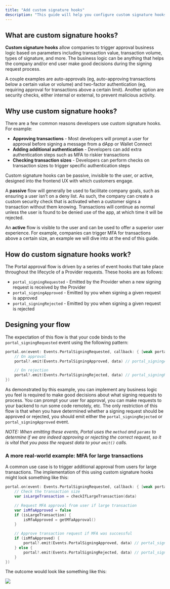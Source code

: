```yaml
---
title: "Add custom signature hooks"
description: "This guide will help you configure custom signature hooks for requests to the Portal Provider to ensure your business logic is properly implemented into Portal's signing flow."
---
```


## What are custom signature hooks?

**Custom signature hooks** allow companies to trigger approval business logic based on parameters including transaction value, transaction volume, types of signature, and more. The business logic can be anything that helps the company and/or end user make good decisions during the signing request process.

A couple examples are auto-approvals (eg, auto-approving transactions below a certain value or volume) and two-factor authentication (eg, requiring approval for transactions above a certain limit). Another option are security checks, either internal or external, to prevent malicious activity.

## Why use custom signature hooks?

There are a few common reasons developers use custom signature hooks. For example:

* **Approving transactions** - Most developers will prompt a user for approval before signing a message from a dApp or Wallet Connect
* **Adding additional authentication** - Developers can add extra authentication steps such as MFA to riskier transactions
* **Checking transaction sizes** - Developers can perform checks on transaction sizes to trigger specific authentication steps

Custom signature hooks can be passive, invisible to the user, or active, designed into the frontend UX with which customers engage.

A **passive** flow will generally be used to facilitate company goals, such as ensuring a user isn’t on a deny list. As such, the company can create a custom security check that is activated when a customer signs a transaction without them knowing. Transactions will continue as normal unless the user is found to be denied use of the app, at which time it will be rejected.

An **active** flow is visible to the user and can be used to offer a superior user experience. For example, companies can trigger MFA for transactions above a certain size, an example we will dive into at the end of this guide.

## How do custom signature hooks work?

The Portal approval flow is driven by a series of event hooks that take place throughout the lifecycle of a Provider requests. These hooks are as follows:

* `portal_signingRequested` - Emitted by the Provider when a new signing request is received by the Provider
* `portal_signingApproved` - Emitted by you when signing a given request is approved
* `portal_signingRejected` - Emitted by you when signing a given request is rejected

## Designing your flow

The expectation of this flow is that your code binds to the `portal_signingRequested` event using the following pattern:

```swift
portal.on(event: Events.PortalSigningRequested, callback: { [weak portal] data in // portal_signingRequested
    // On approval
    portal?.emit(Events.PortalSigningApproved, data) // portal_signingApproved

    // On rejection
    portal?.emit(Events.PortalSigningRejected, data) // portal_signingRejected
})
```

As demonstrated by this example, you can implement any business logic you feel is required to make good decisions about what signing requests to process. You can prompt your user for approval, you can make requests to your backend to run some code remotely, etc. The only restriction of this flow is that when you have determined whether a signing request should be approved or rejected, you should emit either the `portal_signingRejected` or `portal_signingApproved` event.

_NOTE: When emitting these events, Portal uses the `method` and `params` to determine if we are indeed approving or rejecting the correct request, so it is vital that you pass the request data to your `emit()` calls._

### A more real-world example: MFA for large transactions

A common use case is to trigger additional approval from users for large transactions. The implementation of this using custom signature hooks might look something like this:

```swift
portal.on(event: Events.PortalSigningRequested, callback: { [weak portal] data in // portal_signingRequested
    // Check the transaction size
    var isLargeTransaction = checkIfLargeTransaction(data)

    // Request MFA approval from user if large transaction
    var isMfaApproved = false
    if (isLargeTransaction) {
        isMfaApproved = getMfaApproval()
    }

    // Approve transaction request if MFA was successful
    if (isMfaApproved) {
        portal?.emit(Events.PortalSigningApproved, data) // portal_signingApproved
    } else {
        portal?.emit(Events.PortalSigningRejected, data) // portal_signingRejected
    }
})
```

The outcome would look like something like this:

![](https://lh4.googleusercontent.com/IUz10Pt88VpjlIwlhswdWv9Uns9Aui_adLXQGFOufIitcLENyWELQcwAjR-uhoFIT5EsneS0ZW7vJ8khMr_2Vtn-2reeudbwmRMsTmRRW3S7yeMVI1UkoAZ5zcWSdKn9hCSrYB0271KH9hlLIB3ePfc)
